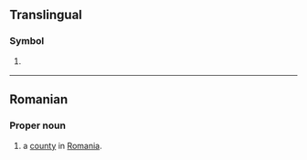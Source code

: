 {{also|Bz|.bz}}

==Translingual==

===Symbol===
{{mul-symbol}}

# {{ISO 3166|1|2|Belize}}
#: {{syn|mul|BLZ|qq1={{w|ISO 3166-1 alpha-3|alpha-3}}}}

----

==Romanian==

===Proper noun===
{{head|ro|proper noun}}

# {{abbreviation of|ro|Buzău|dot=,}} a [[county]] in [[Romania]].